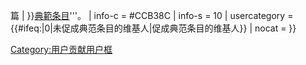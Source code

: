 {{userbox
| border-c = #CCB38C
| id       = [[Image:Cscr-featured.svg|43px]]
| id-c     = #F0E68C
| info     = 這個用户为中文维基百科促成了'''{{#if:{{{1|}}}| {{#if:{{{2|}}}|[[{{{2}}}|{{{1}}}]]|{{{1}}}}}篇 | }}[[Wikipedia:典範条目|典範条目]]'''。
| info-c   = #CCB38C
| info-s   = 10
| usercategory = {{#ifeq:{{{1|}}}|0|未促成典范条目的维基人|促成典范条目的维基人}}
| nocat = {{{nocat|}}}
}}<noinclude>
{{Documentation|Template:User FA/doc}}
[[Category:用户贡献用户框]]
</noinclude>